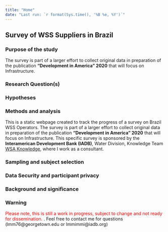 ```yaml
---
title: "Home"
date: "Last run: `r format(Sys.time(), '%B %e, %Y')`"
---
```


## Survey of WSS Suppliers in Brazil

### Purpose of the study
The survey is part of a larger effort to collect original data in preparation of the publication **"Development in America" 2020** that will focus on Infrastructure. 


### Research Question(s)

### Hypotheses


### Methods and analysis
This is a static webpage created to track the progress of a survey on Brazil WSS Operators. The survey is part of a larger effort to collect original data in preparation of the publication **"Development in America" 2020** that will focus on Infrastructure. This specific survey is sponsored by the **Interamerican Development Bank (IADB)**, Water Division, Knowledge Team  [WSA Knowledge](https://idbg.sharepoint.com/sites/WSAknowledge), where I work as a consultant. 


### Sampling and subject selection

### Data Security and participant privacy

### Background and significance



### Warning
<span style="color:red">Please note, this is still a work in progress, subject to change and not ready for dissemination. </span>. Feel free to contact me for questions (lmm76@georgetown.edu or lmmimmi@iadb.org)  

